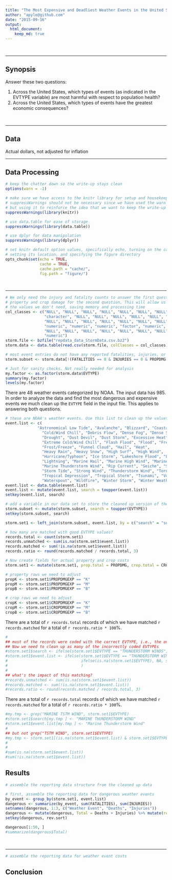 ```yaml
---
title: "The Most Expensive and Deadliest Weather Events in the United States, 1950-2011"
author: "apyle@github.com"
date: "2015-09-16"
output: 
  html_document:
    keep_md: true
---
```


<br />
<hr />

## Synopsis

Answer these two questions:

1. Across the United States, which types of events (as indicated in the EVTYPE variable) are most harmful with respect to population health?
1. Across the United States, which types of events have the greatest economic consequences?

<br />
<hr />

## Data

Actual dollars, not adjusted for inflation
<br />
<hr />

## Data Processing

```r
# keep the chatter down so the write-up stays clean
options(warn = -1)

# make sure we have access to the knitr library for setup and housekeeping
# suppressWarnings should not be necessary since we have used the warn option
# but using it to reinforce the idea that we want to keep the write-up clean.
suppressWarnings(library(knitr))

# use data.table for ease of storage
suppressWarnings(library(data.table))

# use dplyr for data manipulation
suppressWarnings(library(dplyr))

# set knitr default option values, specifically echo, turning on the cache and
# setting its location, and specifying the figure directory
opts_chunk$set(echo = TRUE, 
               cache = TRUE, 
               cache.path = "cache/", 
               fig.path = "figure/")
```

<br />
<hr />

```r

# We only need the injury and fatality counts to answer the first question and the 
# property and crop damage for the second question. This will allow us to not load 
# the values we don't need, saving memory and processing time
col_classes <- c("NULL", "NULL", "NULL", "NULL", "NULL", "NULL", "NULL", 
                 "character", "NULL", "NULL", "NULL", "NULL", "NULL", "NULL", 
                 "NULL", "NULL", "NULL", "NULL", "NULL", "NULL", "NULL", "NULL", 
                 "numeric", "numeric", "numeric", "factor", "numeric", "factor", 
                 "NULL", "NULL", "NULL", "NULL", "NULL", "NULL", "NULL", "NULL", 
                 "numeric")
storm.file <- bzfile("repdata_data_StormData.csv.bz2")
storm.data <- data.table(read.csv(storm.file, colClasses = col_classes))

# most event entries do not have any reported fatalities, injuries, or damages. Filter those out
storm.subset <- storm.data[!(FATALITIES == 0 & INJURIES == 0 & PROPDMG == 0 & CROPDMG == 0), ]

# Just for sanity checks. Not really needed for analysis
my.factor <- as.factor(storm.data$EVTYPE)
summary(my.factor)
levels(my.factor)

```

There are 48 weather events categorized by NOAA. The input data has 985. In order 
to analyze the data and find the most dangerous and expensive events we much 
clean up the `EVTYPE` field in the input file. This applies to answering both 
questions.

```r

# these are NOAA's weather events. Use this list to clean up the values found in the input file
event.list <- c(
              "Astronomical Low Tide", "Avalanche", "Blizzard", "Coastal Flood", 
                "Cold/Wind Chill", "Debris Flow", "Dense Fog", "Dense Smoke", 
                "Drought", "Dust Devil", "Dust Storm", "Excessive Heat", 
                "Extreme Cold/Wind Chill", "Flash Flood", "Flood", "Freezing Fog",
                "Frost/Freeze", "Funnel Cloud", "Hail", "Heat", 
                "Heavy Rain", "Heavy Snow", "High Surf", "High Wind", 
                "Hurricane/Typhoon", "Ice Storm", "Lakeshore Flood", "Lake-Effect Snow",
                "Lightning", "Marine Hail", "Marine High Wind", "Marine Strong Wind",
                "Marine Thunderstorm Wind", "Rip Current", "Seiche", "Sleet", 
                "Storm Tide", "Strong Wind", "Thunderstorm Wind", "Tornado", 
                "Tropical Depression", "Tropical Storm", "Tsunami", "Volcanic Ash", 
                "Waterspout", "Wildfire", "Winter Storm", "Winter Weather")
event.list <- data.table(event.list)
event.list <- mutate(event.list, search = toupper(event.list))
setkey(event.list, search)

# add a variable in our data set to store the cleaned up version of the event type
storm.subset <- mutate(storm.subset, search = toupper(EVTYPE))
setkey(storm.subset, search)

storm.set1 <- left_join(storm.subset, event.list, by = c("search" = "search"))

# how many are matched with good EVTYPE values?
records.total <- count(storm.set1)
records.unmatched <- sum(is.na(storm.set1$event.list))
records.matched <- sum(!is.na(storm.set1$event.list))
records.ratio <- round(records.matched / records.total, 3)

# Now create fields for actual property and crop costs
storm.set1 <- mutate(storm.set1, prop.total = PROPDMG, crop.total = CROPDMG)

# property rows we need to adjust 
propK <- storm.set1$PROPDMGEXP == "K"
propM <- storm.set1$PROPDMGEXP == "M"
propB <- storm.set1$PROPDMGEXP == "B"

# crop rows we need to adjust
cropK <- storm.set1$CROPDMGEXP == "K"
cropM <- storm.set1$CROPDMGEXP == "M"
cropB <- storm.set1$CROPDMGEXP == "B"


```

There are a total of `r records.total` records of which we have matched `r records.matched` for a total of `r records.ratio * 100`%.

```r
#
## most of the records were coded with the correct EVTYPE, i.e., the ones in the NOAA weather event list.
## Now we need to clean up as many of the incorrectly coded EVTYPEs
#storm.set1$search <- ifelse(storm.set1$EVTYPE == "THUNDERSTORM WINDS", "THUNDERSTORM WIND", storm.set1$EVTYPE)
#storm.set1$event.list <- ifelse(storm.set1$EVTYPE == "THUNDERSTORM WINDS", "Thunderstorm Wind", 
#                                ifelse(is.na(storm.set1$EVTYPE), NA, storm.set1$EVTYPE)
#                                )
#
## what's the impact of this matching?
#records.unmatched <- sum(is.na(storm.set1$event.list))
#records.matched <- sum(!is.na(storm.set1$event.list))
#records.ratio <- round(records.matched / records.total, 3)
```

There are a total of `r records.total` records of which we have matched `r records.matched` for a total of `r records.ratio * 100`%.

```r
#my.tmp <- grep("MARINE TSTM WIND", storm.set1$EVTYPE)
#storm.set1$search[my.tmp ] <- "MARINE THUNDERSTORM WIND"
#storm.set1$event.list[my.tmp ] <- "Marine Thunderstorm Wind"
#
## but not grep("TSTM WIND", storm.set1$EVTYPE)
#my.tmp <- storm.set1[(is.na(storm.set1$event.list) & storm.set1$EVTYPE == "TSTM WIND")]
#
#
#sum(is.na(storm.set1$event.list))
#sum(!is.na(storm.set1$event.list))
```

## Results

```r
# assemble the reporting data structure from the cleaned up data

# first, assemble the reporting data for dangerous weather events
by_event <- group_by(storm.set1, event.list)
dangerous <- summarize(by_event, sum(FATALITIES), sum(INJURIES))
setnames(dangerous, 1:3, c("Weather Event", "Deaths", "Injuries"))
dangerous <- mutate(dangerous, Total = Deaths + Injuries) %>% mutate(rev.sort = 100000 - Total)
setkey(dangerous, rev.sort)

dangerous[1:50, ]
#summarize(dangerous$Total)
```
<br />
<hr />

```r
# assemble the reporting data for weather event costs

```

## Conclusion

